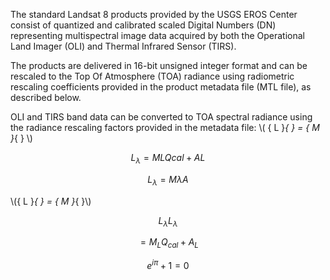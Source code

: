 The standard Landsat 8 products provided by the USGS EROS Center consist of quantized and calibrated scaled Digital Numbers (DN) representing multispectral image data acquired by both the Operational Land Imager (OLI) and Thermal Infrared Sensor (TIRS).  

The products are delivered in 16-bit unsigned integer format and can be rescaled to the Top Of Atmosphere (TOA) radiance using radiometric rescaling coefficients provided in the product metadata file (MTL file), as described below.

OLI and TIRS band data can be converted to TOA spectral radiance using the radiance rescaling factors provided in the metadata file: \\( { L }_{ \lambda } = { M }_{ \lambda } \\)

$${ L }_{ \lambda  }={ M }{ L }{ Q }{ cal }+{ A }{ L }$$

$${ L }_{ \lambda }={ M } { \lambda } { A } $$

\\({ L }_{ \lambda } = { M }_{ \lambda }\\)

$${ L }_{ \lambda } { L }_{ \lambda }$$

$$={ M }_{ L }{ Q }_{ cal }+{ A }_{ L }$$


$${ e }^{ i\pi }+1=0$$

